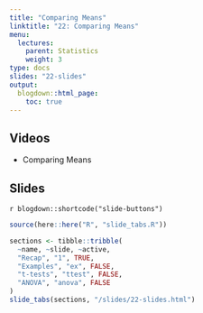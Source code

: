 ```yaml
---
title: "Comparing Means"
linktitle: "22: Comparing Means"
menu:
  lectures:
    parent: Statistics
    weight: 3
type: docs
slides: "22-slides"
output:
  blogdown::html_page:
    toc: true
---
```


## Videos

- Comparing Means

## Slides

`r blogdown::shortcode("slide-buttons")`

```r

source(here::here("R", "slide_tabs.R"))

sections <- tibble::tribble(
  ~name, ~slide, ~active,
  "Recap", "1", TRUE,
  "Examples", "ex", FALSE,
  "t-tests", "ttest", FALSE,
  "ANOVA", "anova", FALSE
)
slide_tabs(sections, "/slides/22-slides.html")
```